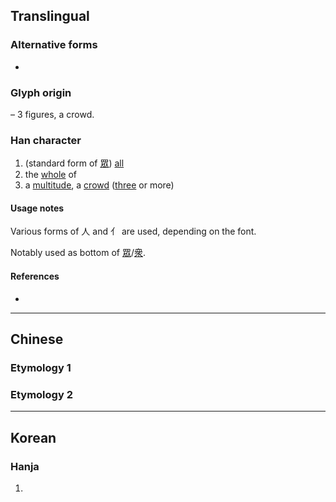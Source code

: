 {{also|众|乑}}
{{character info/new}}
==Translingual==

===Alternative forms===
* {{l|mul|乑}}

===Glyph origin===
{{Han etym}}
{{Han compound|人|人|人|ls=ic}} – 3 figures, a crowd.

===Han character===
{{Han char|rn=9|rad=人|as=04|sn=6|four=|canj=OOO|ids=⿲[[亻]]亻[[人]]}}

# (standard form of [[眾]]) [[all]]
# the [[whole]] of
# a [[multitude]], a [[crowd]] ([[three]] or more)

====Usage notes====
Various forms of 人 and 亻 are used, depending on the font.

Notably used as bottom of [[眾]]/[[衆]].

====References====
* {{Han ref|kx=0095.220|hdz=10124.030|uh=343A|ud=13370}}

----

==Chinese==

===Etymology 1===
{{zh-see|眾|v}}

===Etymology 2===
{{zh-see|乑|v}}

----

==Korean==

===Hanja===
{{ko-hanja|hangeul=중|rv=jung|mr=chung|y=cwung|eumhun=무리|ehrv=muri|ehmr=muri|ehy=muli}}

# {{defn|lang=ko|sort=人04}}